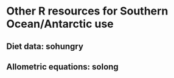 # Other R resources for Southern Ocean/Antarctic use

## Diet data: sohungry

## Allometric equations: solong
